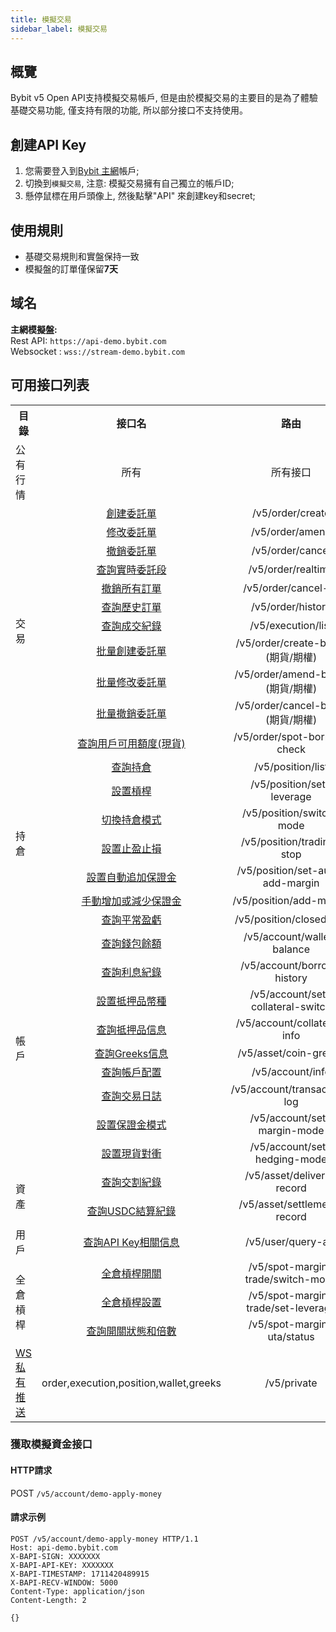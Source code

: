 ```yaml
---
title: 模擬交易
sidebar_label: 模擬交易
---
```

## 概覽
Bybit v5 Open API支持模擬交易帳戶, 但是由於模擬交易的主要目的是為了體驗基礎交易功能, 僅支持有限的功能, 所以部分接口不支持使用。

## 創建API Key
1. 您需要登入到[Bybit 主網](https://www.bybit.com/)帳戶;
2. 切換到`模擬交易`, 注意: 模擬交易擁有自己獨立的帳戶ID;
3. 懸停鼠標在用戶頭像上, 然後點擊"API" 來創建key和secret;

## 使用規則
* 基礎交易規則和實盤保持一致
* 模擬盤的訂單僅保留**7天**

## 域名
**主網模擬盤:**<br/>
Rest API: `https://api-demo.bybit.com`<br/>
Websocket : `wss://stream-demo.bybit.com`

## 可用接口列表
<span class="blocky_table">
<table border="0.8">
    <tr>
        <th>目錄</th><th>接口名</th><th>路由</th>
    </tr>
    <tr>
        <td>公有行情</td><td align="center">所有</td><td align="center">所有接口</td>
    </tr>
    <tr>
        <td rowSpan="11">交易</td><td align="center"><a href="/v5/order/create-order">創建委託單</a></td><td align="center">/v5/order/create</td>
    </tr>
    <tr>
        <td align="center"><a href="/v5/order/amend-order">修改委託單</a></td><td align="center">/v5/order/amend</td>
    </tr>
    <tr>
        <td align="center"><a href="/v5/order/cancel-order">撤銷委託單</a></td><td align="center">/v5/order/cancel</td>
    </tr>
    <tr>
        <td align="center"><a href="/v5/order/open-order">查詢實時委託段</a></td><td align="center">/v5/order/realtime</td>
    </tr>
    <tr>
        <td align="center"><a href="/v5/order/cancel-all">撤銷所有訂單</a></td><td align="center">/v5/order/cancel-all</td>
    </tr>
    <tr>
        <td align="center"><a href="/v5/order/order-list">查詢歷史訂單</a></td><td align="center">/v5/order/history</td>
    </tr>
    <tr>
        <td align="center"><a href="/v5/order/execution">查詢成交紀錄</a></td><td align="center">/v5/execution/list</td>
    </tr>
    <tr>
        <td align="center"><a href="/v5/order/batch-place">批量創建委託單</a></td><td align="center">/v5/order/create-batch (期貨/期權)</td>
    </tr>
    <tr>
        <td align="center"><a href="/v5/order/batch-amend">批量修改委託單</a></td><td align="center">/v5/order/amend-batch (期貨/期權)</td>
    </tr>
    <tr>
        <td align="center"><a href="/v5/order/batch-cancel">批量撤銷委託單</a></td><td align="center">/v5/order/cancel-batch (期貨/期權)</td>
    </tr>
    <tr>
        <td align="center"><a href="/v5/order/spot-borrow-quota">查詢用戶可用額度(現貨)</a></td><td align="center">/v5/order/spot-borrow-check</td>
    </tr>
    <tr>
        <td rowSpan="7">持倉</td><td align="center"><a href="/v5/position">查詢持倉</a></td><td align="center">/v5/position/list</td>
    </tr>
    <tr>
        <td align="center"><a href="/v5/position/leverage">設置槓桿</a></td><td align="center">/v5/position/set-leverage</td>
    </tr>
    <tr>
        <td align="center"><a href="/v5/position/position-mode">切換持倉模式</a></td><td align="center">/v5/position/switch-mode</td>
    </tr>
    <tr>
        <td align="center"><a href="/v5/position/trading-stop">設置止盈止損</a></td><td align="center">/v5/position/trading-stop</td>
    </tr>
    <tr>
        <td align="center"><a href="/v5/position/auto-add-margin">設置自動追加保證金</a></td><td align="center">/v5/position/set-auto-add-margin</td>
    </tr>
    <tr>
        <td align="center"><a href="/v5/position/manual-add-margin">手動增加或減少保證金</a></td><td align="center">/v5/position/add-margin</td>
    </tr>
    <tr>
        <td align="center"><a href="/v5/position/close-pnl">查詢平常盈虧</a></td><td align="center">/v5/position/closed-pnl</td>
    </tr>
    <tr>
        <td rowSpan="9">帳戶</td><td align="center"><a href="/v5/account/wallet-balance">查詢錢包餘額</a></td><td align="center">/v5/account/wallet-balance</td>
    </tr>
    <tr>
        <td align="center"><a href="/v5/account/borrow-history">查詢利息紀錄</a></td><td align="center">/v5/account/borrow-history</td>
    </tr>
    <tr>
        <td align="center"><a href="/v5/account/set-collateral">設置抵押品幣種</a></td><td align="center">/v5/account/set-collateral-switch</td>
    </tr>
    <tr>
        <td align="center"><a href="/v5/account/collateral-info">查詢抵押品信息</a></td><td align="center">/v5/account/collateral-info</td>
    </tr>
    <tr>
        <td align="center"><a href="/v5/account/coin-greeks">查詢Greeks信息</a></td><td align="center">/v5/asset/coin-greeks</td>
    </tr>
    <tr>
        <td align="center"><a href="/v5/account/account-info">查詢帳戶配置</a></td><td align="center">/v5/account/info</td>
    </tr>
    <tr>
        <td align="center"><a href="/v5/account/transaction-log">查詢交易日誌</a></td><td align="center">/v5/account/transaction-log</td>
    </tr>
     <tr>
        <td align="center"><a href="/v5/account/set-margin-mode">設置保證金模式</a></td><td align="center">/v5/account/set-margin-mode</td>
    </tr>
    <tr>
        <td align="center"><a href="/v5/account/set-spot-hedge">設置現貨對衝</a></td><td align="center">/v5/account/set-hedging-mode</td>
    </tr>
    <tr>
        <td rowSpan="2">資產</td><td align="center"><a href="/v5/asset/delivery">查詢交割紀錄</a></td><td align="center">/v5/asset/delivery-record</td>
    </tr>
    <tr>
        <td align="center"><a href="/v5/asset/settlement">查詢USDC結算紀錄</a></td><td align="center">/v5/asset/settlement-record</td>
    </tr>
    <tr>
        <td rowSpan="1">用戶</td><td align="center"><a href="/v5/user/apikey-info">查詢API Key相關信息</a></td><td align="center">/v5/user/query-api</td>
    </tr>
    <tr>
        <td rowSpan="3">全倉槓桿</td><td align="center"><a href="/v5/spot-margin-uta/switch-mode">全倉槓桿開關</a></td><td align="center">/v5/spot-margin-trade/switch-mode</td>
    </tr>
    <tr>
        <td align="center"><a href="/v5/spot-margin-uta/set-leverage">全倉槓桿設置</a></td><td align="center">/v5/spot-margin-trade/set-leverage</td>
    </tr>
    <tr>
        <td align="center"><a href="/v5/spot-margin-uta/status">查詢開關狀態和倍數</a></td><td align="center">/v5/spot-margin-uta/status</td>
    </tr>
    <tr>
        <td><a href="/v5/websocket/private/position">WS私有推送</a></td><td align="center">order,execution,position,wallet,greeks</td><td align="center">/v5/private</td>
    </tr>
</table>
</span>

### 獲取模擬資金接口
#### HTTP請求
POST `/v5/account/demo-apply-money`

#### 請求示例
```http
POST /v5/account/demo-apply-money HTTP/1.1
Host: api-demo.bybit.com
X-BAPI-SIGN: XXXXXXX
X-BAPI-API-KEY: XXXXXXX
X-BAPI-TIMESTAMP: 1711420489915
X-BAPI-RECV-WINDOW: 5000
Content-Type: application/json
Content-Length: 2

{}
```